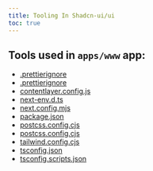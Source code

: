 ```yaml
---
title: Tooling In Shadcn-ui/ui
toc: true
---
```


## Tools used in `apps/www` app:
- [.prettierignore](https://github.com/shadcn-ui/ui/blob/main/apps/www/.prettierignore)
- [.prettierignore](https://github.com/shadcn-ui/ui/blob/main/apps/www/.prettierignore)
- [contentlayer.config.js](https://github.com/shadcn-ui/ui/blob/main/apps/www/contentlayer.config.js)
- [next-env.d.ts](https://github.com/shadcn-ui/ui/blob/main/apps/www/next-env.d.ts)
- [next.config.mjs](https://github.com/shadcn-ui/ui/blob/main/apps/www/next.config.mjs)
- [package.json](https://github.com/shadcn-ui/ui/blob/main/apps/www/package.json)
- [postcss.config.cjs](https://github.com/shadcn-ui/ui/blob/main/apps/www/postcss.config.cjs)
- [postcss.config.cjs](https://github.com/shadcn-ui/ui/blob/main/apps/www/postcss.config.cjs)
- [tailwind.config.cjs](https://github.com/shadcn-ui/ui/blob/main/apps/www/tailwind.config.cjs)
- [tsconfig.json](https://github.com/shadcn-ui/ui/blob/main/apps/www/tsconfig.json)
- [tsconfig.scripts.json](https://github.com/shadcn-ui/ui/blob/main/apps/www/tsconfig.scripts.json)

